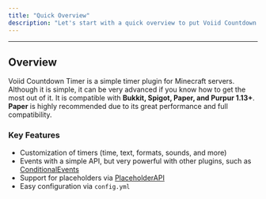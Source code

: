 ```yaml
---
title: "Quick Overview"
description: "Let's start with a quick overview to put Voiid Countdown Timer into context."
---
```


<hr />

## Overview

Voiid Countdown Timer is a simple timer plugin for Minecraft servers. Although it is simple, it can be very advanced if you know how to get the most out of it. It is compatible with **Bukkit, Spigot, Paper, and Purpur 1.13\+**. **Paper** is highly recommended due to its great performance and full compatibility.

### Key Features

* Customization of timers (time, text, formats, sounds, and more)
* Events with a simple API, but very powerful with other plugins, such as [ConditionalEvents](https://www.spigotmc.org/resources/conditionalevents-custom-actions-for-specific-events-1-8-1-21-8.82271/)
* Support for placeholders via [PlaceholderAPI](https://www.spigotmc.org/resources/placeholderapi.6245/)
* Easy configuration via `config.yml`



